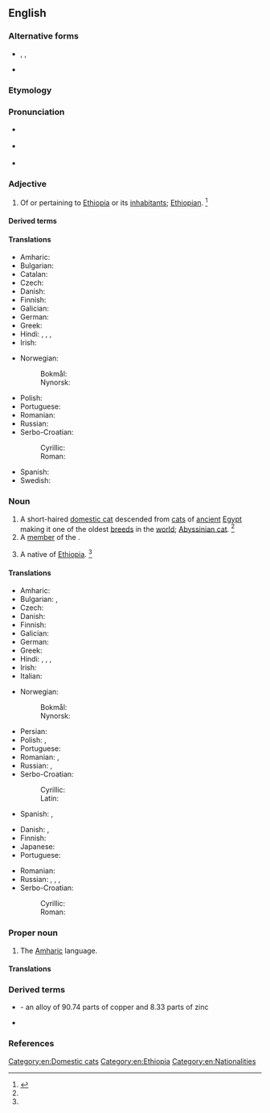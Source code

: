 ==English==

===Alternative forms===
* {{l|en|Abyssian}}, {{l|en|Abyssin}}, {{l|en|Abyssine}} {{qualifier|rare}}
* {{alter|en|Abissinian||archaic}}

===Etymology===
{{suffix|en|Abyssinia|n}}

===Pronunciation===
* {{a|RP}} {{IPA|en|/ˌæb.ɪˈsɪn.ɪ.ən/}}
* {{a|US}} {{IPA|en|/ˌæb.ɪˈsɪn.i.ən/|/ˌæb.əˈsɪn.i.ən/|/ˌæb.əˈsɪn.jən/}}
* {{rhymes|en|ɪnjən|ɪniən}}

===Adjective===
{{en-adj|-}}

# {{lb|en|dated|usually|_|capitalized}} Of or pertaining to [[Ethiopia]] or its [[inhabitant]]s; [[Ethiopian]]. {{defdate|First attested in the late 18th century.}}<ref name=SOED>{{R:SOED5|page=11}}</ref>

====Derived terms====
{{der3|en
|Abyssinian banana
|Abyssinian cat
|Abyssinian primrose
|Abyssinian tea
|Abyssinian gold}}

====Translations====
{{trans-top|of or pertaining to Abyssinia}}
* Amharic: {{t|am|ሐበሻ}}
* Bulgarian: {{t|bg|абиси́нски|m}}
* Catalan: {{t|ca|abissini}}
* Czech: {{t+|cs|habešský}}
* Danish: {{t+|da|abessinsk}}
* Finnish: {{t|fi|abessinialainen}}
* Galician: {{t+|gl|abisinio}}
* German: {{t+|de|abessinisch}}
* Greek: {{t|el|αβησσυνιακός}}
* Hindi: {{t|hi|हब्शी|m}}, {{t+|hi|हबशी|m}}, {{t+|hi|हबसी|m}}, {{t+|hi|हबशिन|f}}
* Irish: {{t|ga|Aibisíneach}}
{{trans-mid}}
* Norwegian:
*: Bokmål: {{t|nb|abessinsk}}
*: Nynorsk: {{t|nn|abessinsk}}
* Polish: {{t+|pl|abisyński}}
* Portuguese: {{t+|pt|abissínio}}
* Romanian: {{t|ro|abisinian}}
* Russian: {{t+|ru|абисси́нский}}
* Serbo-Croatian:
*: Cyrillic: {{t|sh|абисински|m|sc=Cyrl}}
*: Roman: {{t|sh|abisinski|m}}
* Spanish: {{t+|es|abisinio}}
* Swedish: {{t+|sv|abessinsk}}
{{trans-bottom}}

===Noun===
{{en-noun}}
{{wikipedia|Abyssinian (cat)}}

# A short-haired [[domestic cat]] descended from [[cat]]s of [[ancient]] [[Egypt]] making it one of the oldest [[breed]]s in the [[world]]; [[Abyssinian cat]]. {{defdate|First attested in the late 19th century.}}<ref name=SOED/>
# A [[member]] of the {{w|Abyssinian Church}}.
# {{lb|en|dated}} A native of [[Ethiopia]]. {{defdate|First attested in the mid 18th century.}}<ref name=SOED/>

====Translations====
{{trans-top|a native of Abyssinia}}
* Amharic: {{t|am|ሐበሻ}}
* Bulgarian: {{t|bg|абиси́нец|m}}, {{t+|bg|абиси́нка|f}}
* Czech: {{t+|cs|Habešan|m}}
* Danish: {{t+|da|abessiner|c}}
* Finnish: {{t|fi|abessinialainen}}
* Galician: {{t+|gl|abisinio|m}}
* German: {{t-needed|de}}
* Greek: {{t|el|Αβησσυνός|m}}
* Hindi: {{t|hi|हब्शी|m}}, {{t+|hi|हबशी|m}}, {{t+|hi|हबसी|m}}, {{t+|hi|हबशिन|f}}
* Irish: {{t|ga|Aibisíneach|m}}
* Italian: {{t+|it|abissino|m}}
{{trans-mid}}
* Norwegian:
*: Bokmål: {{t+|no|abessinier}}
*: Nynorsk: {{t|nn|abessiniar}}
* Persian: {{t+|fa|حبشی|tr=habaši}}
* Polish: {{t+|pl|Abisyńczyk|m-pr}}, {{t+|pl|Abisynka|f}}
* Portuguese: {{t+|pt|abissínio|m}}
* Romanian: {{t|ro|abisinian|m}}, {{t|ro|abisiniană|f}}
* Russian: {{t+|ru|абисси́нец|m}}, {{t+|ru|абисси́нка|f}}
* Serbo-Croatian:
*: Cyrillic: {{t|sh|абисинац|m|sc=Cyrl}}
*: Latin: {{t+|sh|abisinac|m}}
* Spanish: {{t+|es|abisinio|m}}, {{t+|es|abisinia|f}}
{{trans-bottom}}

{{trans-top|cat}}
* Danish: {{t+|da|abessiner|c}}, {{t+|da|abyssinier|c}}
* Finnish: {{t|fi|abessinialainen}}
* Japanese: {{t|ja|アビシニアン|tr=abishinian|sc=Jpan}}
* Portuguese: {{t+|pt|abissínio|m}}
{{trans-mid}}
* Romanian: {{t|ro|abisiniană|f}}
* Russian: {{t+|ru|абисси́нец|m}}, {{t+|ru|абисси́нка|f}}, {{t|ru|абисси́нский кот|m}}, {{t|ru|абисси́нская ко́шка|f}}
* Serbo-Croatian:
*: Cyrillic: {{t|sh|абисинка|f|sc=Cyrl}}
*: Roman: {{t|sh|abisinka|f}}
{{trans-bottom}}

===Proper noun===
{{en-proper noun}}

# The [[Amharic]] language.

====Translations====
{{trans-see|Amharic}}

===Derived terms===
* {{l|en|Abyssinian gold}} - an alloy of 90.74 parts of copper and 8.33 parts of zinc
* {{l|en|Abyssinian tea}}

===References===
<references/>

[[Category:en:Domestic cats]]
[[Category:en:Ethiopia]]
[[Category:en:Nationalities]]